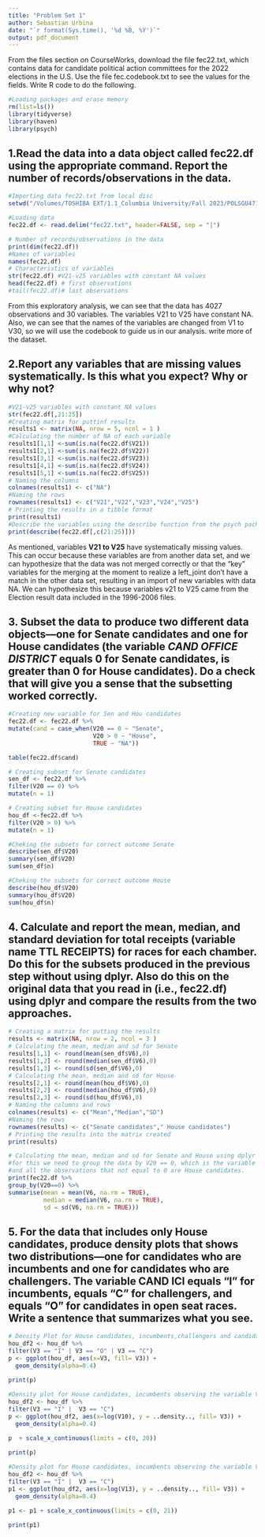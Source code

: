```yaml
---
title: "Problem Set 1"
author: Sebastian Urbina
date: "`r format(Sys.time(), '%d %B, %Y')`" 
output: pdf_document
---
```

From the files section on CourseWorks, download the file fec22.txt, which contains data for candidate political action committees for the 2022 elections in the U.S. Use the file fec.codebook.txt to see the values for the fields. Write R code to do the following.

```r
#Loading packages and erase memory
rm(list=ls())
library(tidyverse)
library(haven)
library(psych)
```

## 1.Read the data into a data object called fec22.df using the appropriate command. Report the number of records/observations in the data.

```r
#Importing data fec22.txt from local disc 
setwd("/Volumes/TOSHIBA EXT/1.1_Columbia University/Fall 2023/POLSGU4716_001_2023_3 - Data Science for Political Analytics/data_science_pol_anlt/Homework/")
```

```r
#Loading data
fec22.df <- read.delim("fec22.txt", header=FALSE, sep = "|")
```

```r
# Number of records/observations in the data
print(dim(fec22.df))
#Names of variables
names(fec22.df)
# Characteristics of variables
str(fec22.df) #V21-v25 variables with constant NA values
head(fec22.df) # first observations
#tail(fec22.df)# last observations
```

From this exploratory analysis, we can see that the data has 4027 observations and 30 variables. The variables V21 to V25 have constant NA.
Also, we can see that the names of the variables are changed from V1 to V30, so we will use the codebook to guide us in our analysis.
write more of the dataset. 


## 2.Report any variables that are missing values systematically. Is this what you expect? Why or why not?

```r
#V21-v25 variables with constant NA values
str(fec22.df[,21:25]) 
#Creating matrix for puttinf results
results1 <- matrix(NA, nrow = 5, ncol = 1 ) 
#Calculating the number of NA of each variable
results1[1,1] <-sum(is.na(fec22.df$V21))
results1[2,1] <-sum(is.na(fec22.df$V22))
results1[3,1] <-sum(is.na(fec22.df$V23))
results1[4,1] <-sum(is.na(fec22.df$V24))
results1[5,1] <-sum(is.na(fec22.df$V25))
# Naming the columns 
colnames(results1) <- c("NA")
#Naming the rows
rownames(results1) <- c("V21","V22","V23","V24","V25")
# Printing the results in a tibble format
print(results1)
#Describe the variables using the describe function from the psych package
print(describe(fec22.df[,c(21:25)]))

```

As mentioned, variables __V21 to V25__ have systematically missing values. This can occur because these variables are from another data set, and we can hypothesize that the data was not merged correctly or that the "key" variables for the merging at the moment to realize a left_joint don't have a match in the other data set, resulting in an import of new variables with data NA. We can hypothesize this because variables v21 to V25 came from the Election result data included in the 1996-2006 files.


## 3. Subset the data to produce two different data objects—one for Senate candidates and one for House candidates (the variable *CAND OFFICE DISTRICT* equals 0 for Senate candidates, is greater than 0 for House candidates). Do a check that will give you a sense that the subsetting worked correctly.

```r
#Creating new variable for Sen and Hou candidates
fec22.df <- fec22.df %>%
mutate(cand = case_when(V20 == 0 ~ "Senate",
                        V20 > 0 ~ "House",
                        TRUE ~ "NA"))

table(fec22.df$cand)

# Creating subset for Senate candidates
sen_df <- fec22.df %>%
filter(V20 == 0) %>%
mutate(n = 1)

# Creating subset for House candidates
hou_df <-fec22.df %>%
filter(V20 > 0) %>%
mutate(n = 1)

#Cheking the subsets for correct outcome Senate
describe(sen_df$V20)
summary(sen_df$V20)
sum(sen_df$n)

#Cheking the subsets for correct outcome House
describe(hou_df$V20)
summary(hou_df$V20)
sum(hou_df$n)
```


## 4. Calculate and report the mean, median, and standard deviation for total receipts (variable name TTL RECEIPTS) for races for each chamber. Do this for the subsets produced in the previous step without using dplyr. Also do this on the original data that you read in (i.e., fec22.df) using dplyr and compare the results from the two approaches. 

```r
# Creating a matrix for putting the results
results <- matrix(NA, nrow = 2, ncol = 3 ) 
# Calculating the mean, median and sd for Senate
results[1,1] <- round(mean(sen_df$V6),0)
results[1,2] <- round(median(sen_df$V6),0)
results[1,3] <- round(sd(sen_df$V6),0)
# Calculating the mean, median and sd for House
results[2,1] <- round(mean(hou_df$V6),0)
results[2,2] <- round(median(hou_df$V6),0)
results[2,3] <- round(sd(hou_df$V6),0)
# Naming the columns and rows
colnames(results) <- c("Mean","Median","SD")
#Naming the rows
rownames(results) <- c("Senate candidates"," House candidates")
# Printing the results into the matrix created
print(results)
```


```r
# Calculating the mean, median and sd for Senate and House using dplyr and the original data, 
#for this we need to group the data by V20 == 0, which is the variable that indicates the chamber 
#and all the observations that not equal to 0 are House candidates.
print(fec22.df %>%
group_by(V20==0) %>%
summarise(mean = mean(V6, na.rm = TRUE),
          median = median(V6, na.rm = TRUE),
          sd = sd(V6, na.rm = TRUE)))
```


## 5. For the data that includes only House candidates, produce density plots that shows two distributions—one for candidates who are incumbents and one for candidates who are challengers. The variable CAND ICI equals “I” for incumbents, equals “C” for challengers, and equals “O” for candidates in open seat races. Write a sentence that summarizes what you see.

```r
# Density Plot for House candidates, incumbents,challengers and candidates in open seats.
hou_df2 <- hou_df %>%
filter(V3 == "I" | V3 == "O" | V3 == "C")
p <- ggplot(hou_df, aes(x=V3, fill= V3)) + 
  geom_density(alpha=0.4)
  
print(p)
```


```r
#Density plot for House candidates, incumbents observing the variable V10, which is the Beginning cash
hou_df2 <- hou_df %>%
filter(V3 == "I" |  V3 == "C")
p <- ggplot(hou_df2, aes(x=log(V10), y = ..density.., fill= V3)) + 
  geom_density(alpha=0.4)

p  + scale_x_continuous(limits = c(0, 20))
  
print(p)
```




```r
#Density plot for House candidates, incumbents observing the variable V10, which is the Loans from candidate
hou_df2 <- hou_df %>%
filter(V3 == "I" |  V3 == "C")
p1 <- ggplot(hou_df2, aes(x=log(V13), y = ..density.., fill= V3)) + 
  geom_density(alpha=0.4)

p1 <- p1 + scale_x_continuous(limits = c(0, 21))
  
print(p1)
```